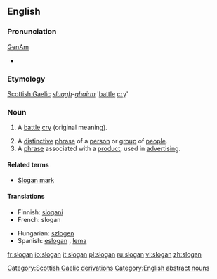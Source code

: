 {{wikipedia}}
==English==

===Pronunciation===
[[w:General American|GenAm]] {{IPA|[&#712;slog&#601;n]}}
*{{audio|en-us-slogan.ogg|Audio (US)}}

===Etymology===
[[Scottish Gaelic]] ''[[sluagh]]-[[gairm|ghairm]]'' '[[battle]] [[cry]]'

===Noun===
{{en-noun-reg}}

# {{obsolete}} A [[battle]] [[cry]] (original meaning).
# A [[distinctive]] [[phrase]] of a [[person]] or [[group]] of [[people]].
# A [[phrase]] associated with a [[product]], used in [[advertising]].

====Related terms====
*[[Slogan mark]]

====Translations====
{{top}}
*Finnish: [[slogani]]
*French: slogan
{{mid}}
*Hungarian: [[szlogen]]
*Spanish: [[eslogan]] {{m}}, [[lema]] {{m}}
{{bottom}}

[[Category:Scottish Gaelic derivations]]
[[Category:English abstract nouns]]

[[fr:slogan]]
[[io:slogan]]
[[it:slogan]]
[[pl:slogan]]
[[ru:slogan]]
[[vi:slogan]]
[[zh:slogan]]